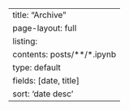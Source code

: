 ---
title: "Archive"
page-layout: full
listing:
  contents: posts/**/*.ipynb
  type: default
  fields: [date, title]
  sort: 'date desc'
---